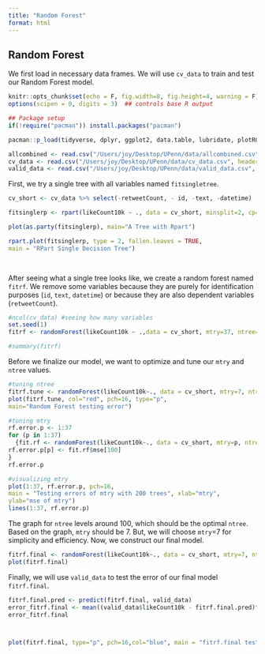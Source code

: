 ```yaml
---
title: "Random Forest"
format: html
---
```


## Random Forest

We first load in necessary data frames. We will use `cv_data` to train and test our Random Forest model.

```r
knitr::opts_chunk$set(echo = F, fig.width=8, fig.height=4, warning = F)
options(scipen = 0, digits = 3)  ## controls base R output

## Package setup
if(!require("pacman")) install.packages("pacman")

pacman::p_load(tidyverse, dplyr, ggplot2, data.table, lubridate, plotROC, usmap, glmnet, knitr, xtable, vader, randomForest, tree, ISLR, rpart, ranger, rattle, pROC, partykit, lda, stargazer, gridExtra, caret, rpart.plot)
```

```r
allcombined <- read.csv("/Users/joy/Desktop/UPenn/data/allcombined.csv", header = TRUE, stringsAsFactors = FALSE)
cv_data <- read.csv("/Users/joy/Desktop/UPenn/data/cv_data.csv", header = TRUE, stringsAsFactors = FALSE)
valid_data <- read.csv("/Users/joy/Desktop/UPenn/data/valid_data.csv", header = TRUE, stringsAsFactors = FALSE)
```

First, we try a single tree with all variables named `fitsingletree`.

```r
cv_short <- cv_data %>% select(-retweetCount, - id, -text, -datetime)

fitsinglerp <- rpart(likeCount10k ~ ., data = cv_short, minsplit=2, cp=.009)

plot(as.party(fitsinglerp), main="A Tree with Rpart")

rpart.plot(fitsinglerp, type = 2, fallen.leaves = TRUE,
main = "RPart Single Decision Tree")

 
```

After seeing what a single tree looks like, we create a random forest named `fitrf`. We remove some variables because they are purely for identification purposes (`id`, `text`, `datetime`) or because they are also dependent variables (`retweetCount`).

```r
#ncol(cv_data) #seeing how many variables
set.seed(1)
fitrf <- randomForest(likeCount10k ~ .,data = cv_short, mtry=37, ntree=250)

#summary(fitrf)
```

Before we finalize our model, we want to optimize and tune our `mtry` and `ntree` values.

```r
#tuning ntree
fitrf.tune <- randomForest(likeCount10k~., data = cv_short, mtry=7, ntree=100) # change ntree 
plot(fitrf.tune, col="red", pch=16, type="p",
main="Random Forest testing error")

#tuning mtry
rf.error.p <- 1:37
for (p in 1:37)  
  {fit.rf <- randomForest(likeCount10k~., data = cv_short, mtry=p, ntree=100) #plot(fit.rf, col= p, lwd = 3)
rf.error.p[p] <- fit.rf$mse[100]
}
rf.error.p

#visualizing mtry
plot(1:37, rf.error.p, pch=16,
main = "Testing errors of mtry with 200 trees", xlab="mtry",
ylab="mse of mtry")
lines(1:37, rf.error.p)
```

The graph for `ntree` levels around 100, which should be the optimal `ntree`. Based on the graph, `mtry` should be 7. But, we will choose `mtry`=7 for simplicity and efficiency. Now, we construct our final model.

```r
fitrf.final <- randomForest(likeCount10k~., data = cv_short, mtry=7, ntree=100) 
plot(fitrf.final)
```

Finally, we will use `valid_data` to test the error of our final model `fitrf.final`.

```r
fitrf.final.pred <- predict(fitrf.final, valid_data)
error_fitrf.final <- mean((valid_data$likeCount10k - fitrf.final.pred)^2)
error_fitrf.final



plot(fitrf.final, type="p", pch=16,col="blue", main = "fitrf.final testing errors" )

```
